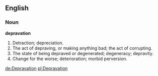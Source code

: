 ==English==

===Noun===

'''depravation'''

#Detraction; depreciation.
#The act of depraving, or making anything bad; the act of corrupting.
#The state of being depraved or degenerated; degeneracy; depravity.
#Change for the worse; deterioration; morbid perversion.

[[de:Depravation]]
[[pl:Depravation]]